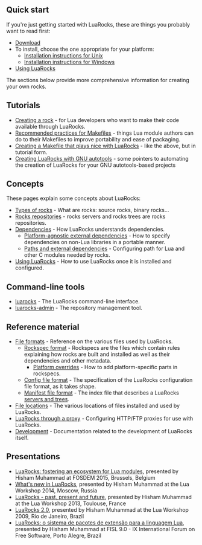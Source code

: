 == Quick start ==

If you're just getting started with LuaRocks, these are things you probably want to read first:

* [[Download]]
* To install, choose the one appropriate for your platform:
** [[Installation instructions for Unix]]
** [[Installation instructions for Windows]]
* [[Using LuaRocks]]



The sections below provide more comprehensive information for creating your own rocks.

== Tutorials ==

* [[Creating a rock]] - for Lua developers who want to make their code available through LuaRocks.
* [[Recommended practices for Makefiles]] - things Lua module authors can do to their Makefiles to improve portability and ease of packaging.
* [[Creating a Makefile that plays nice with LuaRocks]] - like the above, but in tutorial form.
* [[Creating LuaRocks with GNU autotools]] - some pointers to automating the creation of LuaRocks for your GNU autotools-based projects

== Concepts ==

These pages explain some concepts about LuaRocks:

* [[Types of rocks]] - What are rocks: source rocks, binary rocks...
* [[Rocks repositories]] - rocks servers and rocks trees are rocks repositories.
* [[Dependencies]] - How LuaRocks understands dependencies.
** [[Platform-agnostic external dependencies]] - How to specify dependencies on non-Lua libraries in a portable manner.
** [[Paths and external dependencies]] - Configuring path for Lua and other C modules needed by rocks.
* [[Using LuaRocks]] - How to use LuaRocks once it is installed and configured.

== Command-line tools ==

* [[luarocks]] - The LuaRocks command-line interface.
* [[luarocks-admin]] - The repository management tool.

== Reference material ==

* [[File formats]] - Reference on the various files used by LuaRocks.
** [[Rockspec format]] - Rockspecs are the files which contain rules explaining how rocks are built and installed as well as their dependencies and other metadata.
*** [[Platform overrides]] - How to add platform-specific parts in rockspecs.
** [[Config file format]] - The specification of the LuaRocks configuration file format, as it takes shape.
** [[Manifest file format]] - The index file that describes a LuaRocks [[Rocks repositories|servers and trees]].
* [[File locations]] - The various locations of files installed and used by LuaRocks.
* [[LuaRocks through a proxy]] - Configuring HTTP/FTP proxies for use with LuaRocks.
* [[Development]] - Documentation related to the development of LuaRocks itself.

== Presentations ==

* [http://hisham.hm/talks#fosdem2015 LuaRocks: fostering an ecosystem for Lua modules], presented by Hisham Muhammad at FOSDEM 2015, Brussels, Belgium
* [http://hisham.hm/talks#luawshop14 What's new in LuaRocks], presented by Hisham Muhammad at the Lua Workshop 2014, Moscow, Russia
* [http://hisham.hm/talks#luawshop13 LuaRocks - past, present and future], presented by Hisham Muhammad at the Lua Workshop 2013, Toulouse, France
* [http://hisham.hm/talks#luawshop09 LuaRocks 2.0], presented by Hisham Muhammad at the Lua Workshop 2009, Rio de Janeiro, Brazil
* [http://hisham.hm/talks#fisl9 LuaRocks: o sistema de pacotes de extensão para a linguagem Lua], presented by Hisham Muhammad at FISL 9.0 - IX International Forum on Free Software, Porto Alegre, Brazil
